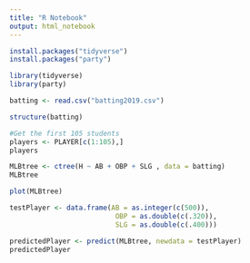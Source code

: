 ```yaml
---
title: "R Notebook"
output: html_notebook
---
```


```r
install.packages("tidyverse")
install.packages("party")
```

```r
library(tidyverse)
library(party)
```

```r
batting <- read.csv("batting2019.csv")

structure(batting)
```


```r
#Get the first 105 students
players <- PLAYER[c(1:105),]
players
```

```r
MLBtree <- ctree(H ~ AB + OBP + SLG , data = batting)
MLBtree
```

```r
plot(MLBtree)
```



```r
testPlayer <- data.frame(AB = as.integer(c(500)),
                          OBP = as.double(c(.320)),
                          SLG = as.double(c(.400)))

predictedPlayer <- predict(MLBtree, newdata = testPlayer)
predictedPlayer
```




